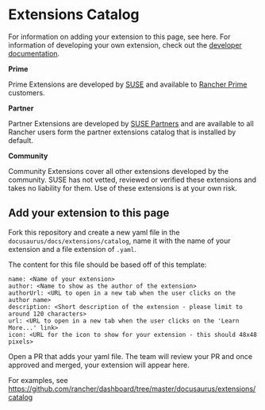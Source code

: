 # Extensions Catalog


For information on adding your extension to this page, see here. For information of developing your own extension, check out the [developer documentation](http://localhost:3000/extensions/next/extensions-getting-started).

**Prime**

Prime Extensions are developed by [SUSE](https://www.suse.com/) and available to [Rancher Prime](https://www.rancher.com/products/rancher-platform) customers.

<Catalog group="prime"/>

**Partner**

Partner Extensions are developed by [SUSE Partners](https://www.suse.com/partners/) and are available to all Rancher users form the partner extensions catalog that is installed by default.

<Catalog group="partner"/>

**Community**

Community Extensions cover all other extensions developed by the community. SUSE has not vetted, reviewed or verified these extensions and takes no liability for them. Use of
these extensions is at your own risk.

<Catalog/>

## Add your extension to this page

Fork this repository and create a new yaml file in the `docusaurus/docs/extensions/catalog`, name it with the name of your extension and a file extension of `.yaml`.

The content for this file should be based off of this template:

```
name: <Name of your extension>
author: <Name to show as the author of the extension>
authorUrl: <URL to open in a new tab when the user clicks on the author name>
description: <Short description of the extension - please limit to around 120 characters>
url: <URL to open in a new tab when the user clicks on the 'Learn More...' link>
icon: <URL for the icon to show for your extension - this should 48x48 pixels>
```

Open a PR that adds your yaml file. The team will review your PR and once approved and merged, your extension will appear here.

For examples, see https://github.com/rancher/dashboard/tree/master/docusaurus/extensions/catalog
